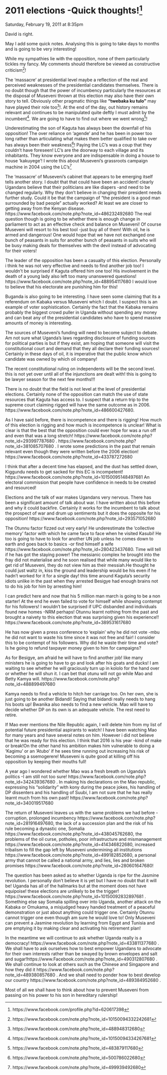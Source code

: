 # 2011 elections -Quick thoughts!^[https://www.facebook.com/profile.php?id=620617398]

Saturday, February 19, 2011 at 8:35pm 

David is right. 

May I add some quick notes. Analysing this is going to take days to months and is going to be very interesting! 

While my sympathies lie with the opposition, none of them particularly tickles my fancy. My comments should therefore be viewed as constructive criticism^[https://www.facebook.com/note.php?note_id=10150094332242681]! 

The 'massacre' at presidential level maybe a reflection of the real and perceived weaknesses of the presidential candidates themselves. There is no doubt though that the power of incumbency particularly the resources at the disposal of Museveni thrown at this election may also have their own story to tell. Obviously other pragmatic things like __"twebaka ku tulo"__ may have played their role too^[https://www.facebook.com/note.php?note_id=488948312680]!. At the end of the day, out history remains relevant and continues to be manipulated quite deftly I must admit by the incumbent^[https://www.facebook.com/note.php?note_id=10150094334267681]. We are going to have to find out where we went wrong^[https://www.facebook.com/note.php?note_id=483879117680]! 

Underestimating the son of Kaguta has always been the downfall of his opposition! The over reliance on 'agende' and he has been in power too long rather than articulating what makes them better qualified to take over has always been their weakness^[https://www.facebook.com/note.php?note_id=500786022680]! Paying the LC's was a coup that they couldn't have foreseen! LC's are the doorway to each village and its inhabitants. They know everyone and are indispensable in doing a house to house 'kakuyege'! I wrote this about Museveni's grassroots campaign machine in 2004 using the LC's^[https://www.facebook.com/note.php?note_id=499939492680]

The 'massacre' of Museveni's cabinet that appears to be emerging itself tells another story. I doubt that that could have been an accident! clearly Ugandans believe that their politicians are like diapers -and need to be changed regularly. Why they don't believe in changing their president needs further study. Could it be that the campaign of "the president is a good man surrounded by bad people" actually worked? At least we are closer to getting away from the Kenyan disease. https://www.facebook.com/note.php?note_id=486232492680 The real question though is going to be whether there is enough change in parliament to act as an effective check and balance on Museveni! Of course Museveni will resort to his best tool -just buy all of them! With oil, he is armed and dangerous! One would hope that we have not exchanged one bunch of peasants in suits for another bunch of peasants in suits who will be busy making deals for themselves with the devil instead of advocating for their voters! 

The leader of the opposition has been a casualty of this election. Personally i think he was not very effective and needs to find another job too! I wouldn't be surprised if Kaguta offered him one too! His involvement in the death of a young lady also left too many unanswered questions! https://www.facebook.com/note.php?note_id=488954117680 I would love to believe that his electorate are punishing him for this! 

Buganda is also going to be interesting. I have seen some claiming that its a referendum on Kabaka versus Museveni which I doubt. I suspect this is an example of voter sophistication. Certainly the fact that the Kabaka remains probably the biggest crowd puller in Uganda without spending any money and can beat any of the presidential candidates who have to spend massive amounts of money is interesting. 

The sources of Museveni's funding will need to become subject to debate. Am not sure what Uganda's laws regarding disclosure of funding sources for political parties is but if they exist, am hoping that someone will visit the constitutional court and demand that they all declare their funding sources! Certainly in these days of oil, it is imperative that the public know which candidate was owned by which oil company! 

The recent constitutional ruling on independents will be the second level. this is not yet over until all of the injunctions are dealt with! this is going to be lawyer season for the next few months!!! 

There is no doubt that the field is not level at the level of presidential elections. Certainly none of the opposition can match the use of state resources that Kaguta has access to. I suspect that a return trip to the supreme court claiming rigged will have the same outcome as in 2006. https://www.facebook.com/note.php?note_id=486600427680. 

As I have said before, there is incompetence and there is rigging! How much of this election is rigging and how much is incompetence is unclear! What is clear is that the best that the opposition could ever hope for was a run off and even that was a long stretch! https://www.facebook.com/note.php?note_id=293997787680 . https://www.facebook.com/note.php?note_id=381085707680 . I wrote some predictions in the past that remain relevant even though they were written before the 2006 election! https://www.facebook.com/note.php?note_id=433787272680 

I think that after a decent time has elapsed, and the dust has settled down, Kiggundu needs to get sacked for this EC is incompetent!  https://www.facebook.com/note.php?note_id=10150095148497681 An electoral commission that people have confidence in needs to be created and resourced! 

Elections and the talk of war makes Ugandans very nervous. There has been a significant amount of talk about war. I have written about this before and why it could backfire. Certainly it works for the incumbent to talk about the prospect of war and drum up sentiments but it does the opposite for his opposition! https://www.facebook.com/note.php?note_id=293571052680 

The Otunnu factor fizzed out very early! He underestimate the 'collective memory' factor with which he came face to face when he visited Kasubi! He too is going to have to look for another UN job unless he comes down to earth and goes back to basics -or find himself a wife https://www.facebook.com/note.php?note_id=280423437680. Time will tell if he has got the staying power! The messianic complex he brought into the fray did not materialise and he soon realised that while many would like to get rid of Museveni, they do not view him as their messiah.He thought he could just waltz in, kiss the ground and leadership would be his even if he hadn't worked for it for a single day! this time around Kaguta's security idiots unlike in the past when they arrested Besigye had enough brains not to do his job for him by arresting him! 

I can predict here and now that his 5 million man march is going to be a non starter! At the end he even failed to vote for himself while showing contempt for his followers! I wouldn't be surprised if UPC disbanded and individuals found new homes -NRM perhaps! Otunnu learnt nothing from the past and brought a naivety to this election that was surprising given his experience!! https://www.facebook.com/note.php?note_id=389531617680 

He has now given a press conference to 'explain' why he did not vote -mbu he did not want to waste his time since it was not free and fair! I consider this to be contempt of his followers. Why did he waste their time and vote? Is he going to refund taxpayer money given to him for campaigns? 

As for Besigye, am afraid he will have to find another job! like many ministers he is going to have to go and look after his goats and ducks! I am waiting to see whether he will graciously turn up in kololo for the hand over or whether he will shun it. I can bet that otunu will not go while Mao and Betty Kamya will. https://www.facebook.com/note.php?note_id=488899497680 

Kamya needs to find a vehicle to hitch her carriage too. On her own, she is just going to be another Bidandi! Saying that bidandi really needs to hang his boots up! Bwanika also needs to find a new vehicle. Mao will have to decide whether DP on its own is an adequate vehicle. The rest need to retire. 

If Mao ever mentions the Nile Republic again, I will delete him from my list of potential future presidential aspirants to watch! I have been watching Mao for many years and have several notes on him. However i did not believe that he was ready for this election. I think that 2016 is his year -kind of make or break!On the other hand his ambition makes him vulnerable to doing a 'Kagimu' or an 'Atubo' if he sees time running out increasing his risk of becoming a ssemogerere! Museveni is quite good at killing off his opposition by keeping their mouths full! 

A year ago I wondered whether Mao was a fresh breath on Uganda's politics -I am still not too sure! https://www.facebook.com/note.php?note_id=342439367680 . In making his declarations on the Mao republic, expressing his "solidarity" with kony during the peace jokes, his handling of DP dissenters and his handling of Suubi, I am not sure that he has really learnt much from his own past! https://www.facebook.com/note.php?note_id=340019517680 

The return of Museveni leaves us with the same problems we had before -corruption, prolonged incumbency https://www.facebook.com/note.php?note_id=281916497680, the lack of a succession plan and the risk of his rule becoming a dynastic one, Somalia https://www.facebook.com/note.php?note_id=438045762680, the problems of the oil curse, potholes, poor infrastructure and mismanagement https://www.facebook.com/note.php?note_id=414346822680, increased tribalism to fill the gap left by Museveni undermining all institutions https://www.facebook.com/note.php?note_id=499182852680, a personal army that cannot be called a national army, and lies, lies and broken promises https://www.facebook.com/note.php?note_id=280601647680! 

The question has been asked as to whether Uganda is ripe for the Jasmine revolution. I personally don't believe it is yet but I have no doubt that it will be! Uganda has all of the hallmarks but at the moment does not have equipoise! these elections are unlikely to be the trigger! https://www.facebook.com/note.php?note_id=10150092832897681 . Something else say Somalia spilling over into Uganda, another attack on the Kabaka or Omukama, a misjudged heavy handed treatment of a peaceful demonstration or just about anything could trigger one. Certainly Otunnu cannot trigger one even though am sure he would love to! Only Museveni can prevent a Jasmine revolution by learning from Egypt and Tunisia and pre emptying it by making clear and activating his retirement plan! 

In the meantime we will continue to ask whether Uganda really is a democracy! https://www.facebook.com/note.php?note_id=433811377680 . We shall have to ask ourselves how to best empower Ugandans to advocate for their own interests rather than be swayed by brown envelopes and salt and sugar!https://www.Facebook.com/note.php?note_id=490312807680 . We shall continue to look at others such as the Chinese and Singapore and how they did it https://www.facebook.com/note.php?note_id=489380857680 . And we shall need to ponder how to best develop our country https://www.facebook.com/note.php?note_id=489384952680 . 

Most of all we shall have to think about how to prevent Museveni from passing on his power to his son in hereditary rulership!

[1]: https://www.facebook.com/note.php?note_id=499894547680 
